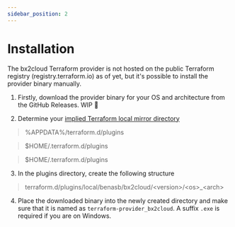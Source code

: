 ```yaml
---
sidebar_position: 2
---
```



# Installation

The bx2cloud Terraform provider is not hosted on the public Terraform registry (registry.terraform.io) as of yet, but it's possible to install the provider binary manually.

1. Firstly, download the provider binary for your OS and architecture from the GitHub Releases. WIP 🚧

2. Determine your [implied Terraform local mirror directory](https://developer.hashicorp.com/terraform/cli/config/config-file#implied-local-mirror-directories)
<Tabs groupId="operating-systems">
  <TabItem value="win" label="Windows">
    <blockquote>%APPDATA%/terraform.d/plugins</blockquote>
  </TabItem>
  <TabItem value="mac" label="macOS">
    <blockquote>$HOME/.terraform.d/plugins</blockquote>
  </TabItem>
  <TabItem value="linux" label="Linux">
    <blockquote>$HOME/.terraform.d/plugins</blockquote>
  </TabItem>
</Tabs>

3. In the plugins directory, create the following structure

> terraform.d/plugins/local/benasb/bx2cloud/\<version\>/\<os\>_\<arch\>

4. Place the downloaded binary into the newly created directory and make sure that it is named as `terraform-provider_bx2cloud`. A suffix `.exe` is required if you are on Windows.

